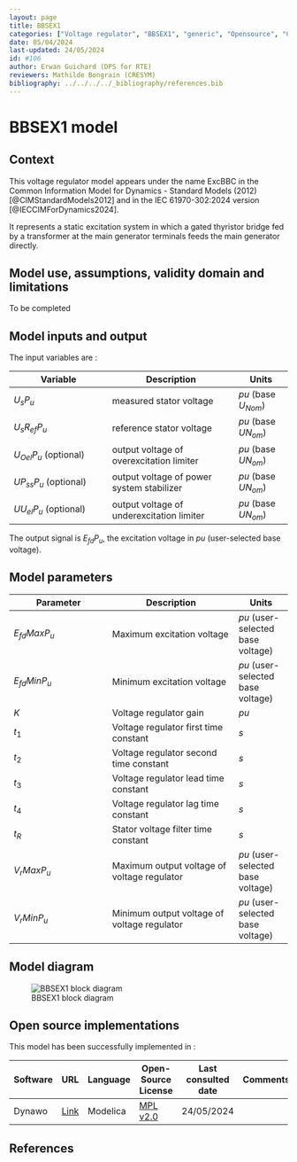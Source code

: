 ```yaml
---
layout: page
title: BBSEX1
categories: ["Voltage regulator", "BBSEX1", "generic", "Opensource", "CIM model", "RMS", "phasor", "MRL4", "Single phase", "ExcBBC", "IEC", "dynawo", "#106"]
date: 05/04/2024
last-updated: 24/05/2024
id: #106
author: Erwan Guichard (DPS for RTE)
reviewers: Mathilde Bongrain (CRESYM)
bibliography: ../../../../_bibliography/references.bib
---
```

# BBSEX1 model

## Context

This voltage regulator model appears under the name ExcBBC in the Common Information Model for Dynamics - Standard Models (2012) [@CIMStandardModels2012] and in the IEC 61970-302:2024 version [@IECCIMForDynamics2024].

It represents a static excitation system in which a gated thyristor bridge fed by a transformer at the main generator terminals feeds the main generator directly.

## Model use, assumptions, validity domain and limitations

To be completed

## Model inputs and output

The input variables are :

| Variable | Description | Units |
|-----------|--------------| ------|
| $U_s P_u$ | measured stator voltage |${pu}$ (base $U_{Nom}$)|
| $U_{s} R_{ef} P_u$ | reference stator voltage |${pu}$ (base $U N_{om}$)|
| $U_{Oel} P_u$ (optional) | output voltage of overexcitation limiter |${pu}$ (base $U N_{om}$)|
| $U P_{ss} P_u$ (optional) | output voltage of power system stabilizer |${pu}$ (base $U N_{om}$)|
| $U U_{el} P_u$ (optional) | output voltage of underexcitation limiter |${pu}$ (base $U N_{om}$)|

The output signal is $E_{fd} P_u$, the excitation voltage in $pu$ (user-selected base voltage).

## Model parameters

| Parameter | Description | Units |
|-----------|--------------| ------|
|$E_{fd} Max P_u$ | Maximum excitation voltage | ${pu}$ (user-selected base voltage)|
|$E_{fd} Min P_u$ | Minimum excitation voltage |${pu}$ (user-selected base voltage)|
|$K$ | Voltage regulator gain |${pu}$|
|$t_1$ | Voltage regulator first time constant |${s}$|
|$t_2$ |Voltage regulator second time constant |${s}$|
|$t_3$ | Voltage regulator lead time constant |${s}$|
|$t_4$ |Voltage regulator lag time constant |${s}$|
|$t_R$ |Stator voltage filter time constant |${s}$|
|$V_{r} Max P_u$ |Maximum output voltage of voltage regulator |${pu}$ (user-selected base voltage)|
|$V_{r} Min P_u$ |Minimum output voltage of voltage regulator |${pu}$ (user-selected base voltage)|

## Model diagram

![BBSEX1 block diagram](BBSEX1.drawio.svg){#fig-bbsex1-diagram}

## Open source implementations

This model has been successfully implemented in :

| Software      | URL | Language | Open-Source License | Last consulted date | Comments |
| ------------- | --- | -------- | ------------------- | ------------------- | -------- |
| Dynawo | [Link](https://github.com/dynawo/dynawo) | Modelica | [MPL v2.0](https://www.mozilla.org/en-US/MPL/2.0/)  | 24/05/2024 |  |

## References

::: {#refs}
::: 
